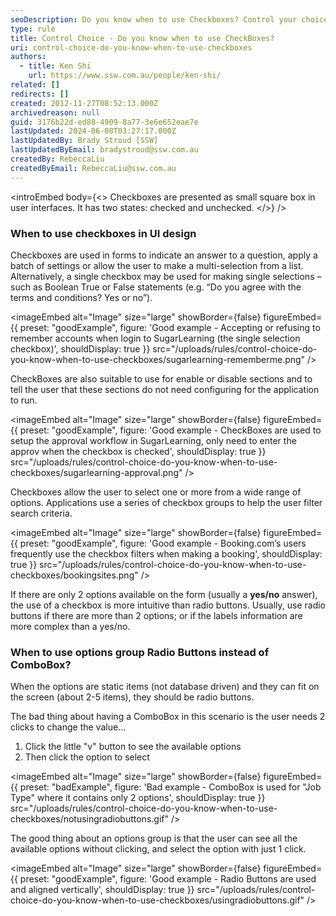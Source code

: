 ```yaml
---
seoDescription: Do you know when to use Checkboxes? Control your choice with these guidelines! Use checkboxes for forms that require answers to questions or batch settings, single selections like Boolean True/False, or multi-selection from lists.
type: rule
title: Control Choice - Do you know when to use CheckBoxes?
uri: control-choice-do-you-know-when-to-use-checkboxes
authors:
  - title: Ken Shi
    url: https://www.ssw.com.au/people/ken-shi/
related: []
redirects: []
created: 2012-11-27T08:52:13.000Z
archivedreason: null
guid: 3176b22d-ed88-4909-8a77-3e6e652eae7e
lastUpdated: 2024-06-08T03:27:17.000Z
lastUpdatedBy: Brady Stroud [SSW]
lastUpdatedByEmail: bradystroud@ssw.com.au
createdBy: RebeccaLiu
createdByEmail: RebeccaLiu@ssw.com.au
---
```


<introEmbed
  body={<>
Checkboxes are presented as small square box in user interfaces. It has two states: checked and unchecked.
  </>}
/>
### When to use checkboxes in UI design

Checkboxes are used in forms to indicate an answer to a question, apply a batch of settings or allow the user to make a multi-selection from a list. Alternatively, a single checkbox may be used for making single selections – such as Boolean True or False statements (e.g. “Do you agree with the terms and conditions? Yes or no”).

<imageEmbed
  alt="Image"
  size="large"
  showBorder={false}
  figureEmbed={{
    preset: "goodExample",
    figure: 'Good example - Accepting or refusing to remember accounts when login to SugarLearning (the single selection checkbox)',
    shouldDisplay: true
  }}
  src="/uploads/rules/control-choice-do-you-know-when-to-use-checkboxes/sugarlearning-rememberme.png"
/>

CheckBoxes are also suitable to use for enable or disable sections and to tell the user that these sections do not need configuring for the application to run.

<imageEmbed
  alt="Image"
  size="large"
  showBorder={false}
  figureEmbed={{
    preset: "goodExample",
    figure: 'Good example - CheckBoxes are used to setup the approval workflow in SugarLearning, only need to enter the approv when the checkbox is checked',
    shouldDisplay: true
  }}
  src="/uploads/rules/control-choice-do-you-know-when-to-use-checkboxes/sugarlearning-approval.png"
/>

Checkboxes allow the user to select one or more from a wide range of options. Applications use a series of checkbox groups to help the user filter search criteria.

<imageEmbed
  alt="Image"
  size="large"
  showBorder={false}
  figureEmbed={{
    preset: "goodExample",
    figure: 'Good example - Booking.com’s users frequently use the checkbox filters when making a booking',
    shouldDisplay: true
  }}
  src="/uploads/rules/control-choice-do-you-know-when-to-use-checkboxes/bookingsites.png"
/>

If there are only 2 options available on the form (usually a **yes/no** answer), the use of a checkbox is more intuitive than radio buttons. Usually, use radio buttons if there are more than 2 options; or if the labels information are more complex than a yes/no.

### When to use options group Radio Buttons instead of ComboBox?

When the options are static items (not database driven) and they can fit on the screen (about 2-5 items), they should be radio buttons.

The bad thing about having a ComboBox in this scenario is the user needs 2 clicks to change the value...

1. Click the little "v" button to see the available options
2. Then click the option to select

<imageEmbed
  alt="Image"
  size="large"
  showBorder={false}
  figureEmbed={{
    preset: "badExample",
    figure: 'Bad example - ComboBox is used for "Job Type" where it contains only 2 options',
    shouldDisplay: true
  }}
  src="/uploads/rules/control-choice-do-you-know-when-to-use-checkboxes/notusingradiobuttons.gif"
/>

The good thing about an options group is that the user can see all the available options without clicking, and select the option with just 1 click.

<imageEmbed
  alt="Image"
  size="large"
  showBorder={false}
  figureEmbed={{
    preset: "goodExample",
    figure: 'Good example - Radio Buttons are used and aligned vertically',
    shouldDisplay: true
  }}
  src="/uploads/rules/control-choice-do-you-know-when-to-use-checkboxes/usingradiobuttons.gif"
/>
